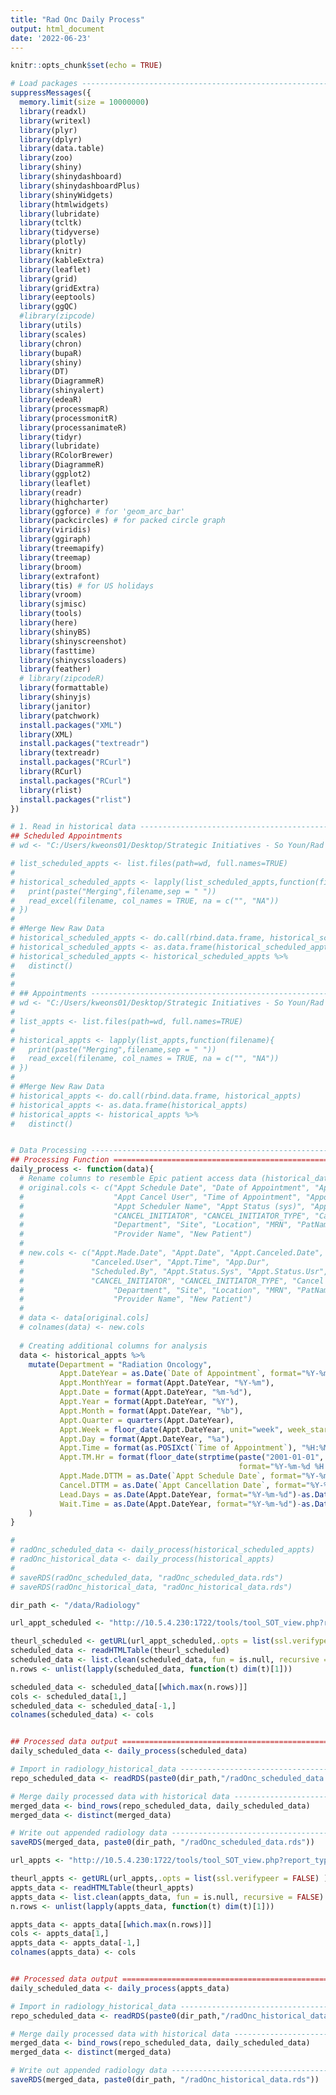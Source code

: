 ```yaml
---
title: "Rad Onc Daily Process"
output: html_document
date: '2022-06-23'
---
```


```r
knitr::opts_chunk$set(echo = TRUE)
```

```r
# Load packages ----------------------------------------------------------------
suppressMessages({
  memory.limit(size = 10000000)
  library(readxl)
  library(writexl)
  library(plyr)
  library(dplyr)
  library(data.table)
  library(zoo)
  library(shiny)
  library(shinydashboard)
  library(shinydashboardPlus)
  library(shinyWidgets)
  library(htmlwidgets)
  library(lubridate)
  library(tcltk)
  library(tidyverse)
  library(plotly)
  library(knitr)
  library(kableExtra)
  library(leaflet)
  library(grid)
  library(gridExtra)
  library(eeptools)
  library(ggQC)
  #library(zipcode)
  library(utils)
  library(scales)
  library(chron)
  library(bupaR)
  library(shiny)
  library(DT)
  library(DiagrammeR)
  library(shinyalert)
  library(edeaR)
  library(processmapR)
  library(processmonitR)
  library(processanimateR)
  library(tidyr)
  library(lubridate)
  library(RColorBrewer)
  library(DiagrammeR)
  library(ggplot2)
  library(leaflet)
  library(readr)
  library(highcharter)
  library(ggforce) # for 'geom_arc_bar'
  library(packcircles) # for packed circle graph
  library(viridis)
  library(ggiraph)
  library(treemapify)
  library(treemap)
  library(broom)
  library(extrafont)
  library(tis) # for US holidays
  library(vroom)
  library(sjmisc)
  library(tools)
  library(here)
  library(shinyBS)
  library(shinyscreenshot)
  library(fasttime)
  library(shinycssloaders)
  library(feather)
  # library(zipcodeR)
  library(formattable)
  library(shinyjs)
  library(janitor)
  library(patchwork)
  install.packages("XML")
  library(XML)
  install.packages("textreadr")
  library(textreadr)
  install.packages("RCurl")
  library(RCurl)
  install.packages("RCurl")
  library(rlist)
  install.packages("rlist")
})

```

```r

# 1. Read in historical data -------------------------------------------------
## Scheduled Appointments
# wd <- "C:/Users/kweons01/Desktop/Strategic Initiatives - So Youn/Rad Onc Data/Scheduled Appts"

# list_scheduled_appts <- list.files(path=wd, full.names=TRUE)
# 
# historical_scheduled_appts <- lapply(list_scheduled_appts,function(filename){
#   print(paste("Merging",filename,sep = " "))
#   read_excel(filename, col_names = TRUE, na = c("", "NA"))
# })
# 
# #Merge New Raw Data 
# historical_scheduled_appts <- do.call(rbind.data.frame, historical_scheduled_appts )
# historical_scheduled_appts <- as.data.frame(historical_scheduled_appts)
# historical_scheduled_appts <- historical_scheduled_appts %>%
#   distinct()
# 
# 
# ## Appointments --------------------------------------------------------------
# wd <- "C:/Users/kweons01/Desktop/Strategic Initiatives - So Youn/Rad Onc Data/Appts"
# 
# list_appts <- list.files(path=wd, full.names=TRUE)
# 
# historical_appts <- lapply(list_appts,function(filename){
#   print(paste("Merging",filename,sep = " "))
#   read_excel(filename, col_names = TRUE, na = c("", "NA"))
# })
# 
# #Merge New Raw Data 
# historical_appts <- do.call(rbind.data.frame, historical_appts)
# historical_appts <- as.data.frame(historical_appts)
# historical_appts <- historical_appts %>%
#   distinct()


# Data Processing --------------------------------------------------------------
## Processing Function =========================================================
daily_process <- function(data){
  # Rename columns to resemble Epic patient access data (historical_data)
  # original.cols <- c("Appt Schedule Date", "Date of Appointment", "Appt Cancellation Date", 
  #                    "Appt Cancel User", "Time of Appointment", "Appointment Duration", 
  #                    "Appt Scheduler Name", "Appt Status (sys)", "Appt Status (usr)", 
  #                    "CANCEL_INITIATOR", "CANCEL_INITIATOR_TYPE", "Cancel Reason", "Date of Service", 
  #                    "Department", "Site", "Location", "MRN", "PatName", "Vist Type", "Description",
  #                    "Provider Name", "New Patient")
  # 
  # new.cols <- c("Appt.Made.Date", "Appt.Date", "Appt.Canceled.Date", 
  #               "Canceled.User", "Appt.Time", "App.Dur", 
  #               "Scheduled.By", "Appt.Status.Sys", "Appt.Status.Usr", 
  #               "CANCEL_INITIATOR", "CANCEL_INITIATOR_TYPE", "Cancel Reason", "Date of Service", 
  #                    "Department", "Site", "Location", "MRN", "PatName", "Vist Type", "Description",
  #                    "Provider Name", "New Patient")
  # 
  # data <- data[original.cols]
  # colnames(data) <- new.cols
  
  # Creating additional columns for analysis
  data <- historical_appts %>%
    mutate(Department = "Radiation Oncology",
           Appt.DateYear = as.Date(`Date of Appointment`, format="%Y-%m-%d"),
           Appt.MonthYear = format(Appt.DateYear, "%Y-%m"),
           Appt.Date = format(Appt.DateYear, "%m-%d"),
           Appt.Year = format(Appt.DateYear, "%Y"),
           Appt.Month = format(Appt.DateYear, "%b"),
           Appt.Quarter = quarters(Appt.DateYear),
           Appt.Week = floor_date(Appt.DateYear, unit="week", week_start = 1),
           Appt.Day = format(Appt.DateYear, "%a"),
           Appt.Time = format(as.POSIXct(`Time of Appointment`), "%H:%M"),
           Appt.TM.Hr = format(floor_date(strptime(paste("2001-01-01", Appt.Time), 
                                                   format="%Y-%m-%d %H:%M"), unit="hour"), format="%H:%M"),
           Appt.Made.DTTM = as.Date(`Appt Schedule Date`, format="%Y-%m-%d"),
           Cancel.DTTM = as.Date(`Appt Cancellation Date`, format="%Y-%m-%d"),
           Lead.Days = as.Date(Appt.DateYear, format="%Y-%m-%d")-as.Date(Cancel.DTTM, format="%Y-%m-%d"),
           Wait.Time = as.Date(Appt.DateYear, format="%Y-%m-%d")-as.Date(Appt.Made.DTTM, format="%Y-%m-%d")
    )
}

# 
# radOnc_scheduled_data <- daily_process(historical_scheduled_appts)
# radOnc_historical_data <- daily_process(historical_appts)
# 
# saveRDS(radOnc_scheduled_data, "radOnc_scheduled_data.rds")
# saveRDS(radOnc_historical_data, "radOnc_historical_data.rds")

```



```r

dir_path <- "/data/Radiology"

url_appt_scheduled <- "http://10.5.4.230:1722/tools/tool_SOT_view.php?report_type=1"

theurl_scheduled <- getURL(url_appt_scheduled,.opts = list(ssl.verifypeer = FALSE) )
scheduled_data <- readHTMLTable(theurl_scheduled)
scheduled_data <- list.clean(scheduled_data, fun = is.null, recursive = FALSE)
n.rows <- unlist(lapply(scheduled_data, function(t) dim(t)[1]))

scheduled_data <- scheduled_data[[which.max(n.rows)]]
cols <- scheduled_data[1,]
scheduled_data <- scheduled_data[-1,]
colnames(scheduled_data) <- cols


## Processed data output =======================================================
daily_scheduled_data <- daily_process(scheduled_data)

# Import in radiology_historical_data ------------------------------------------
repo_scheduled_data <- readRDS(paste0(dir_path,"/radOnc_scheduled_data.rds"))

# Merge daily processed data with historical data ------------------------------
merged_data <- bind_rows(repo_scheduled_data, daily_scheduled_data)
merged_data <- distinct(merged_data)

# Write out appended radiology data --------------------------------------------
saveRDS(merged_data, paste0(dir_path, "/radOnc_scheduled_data.rds"))


```


```r

url_appts <- "http://10.5.4.230:1722/tools/tool_SOT_view.php?report_type=0"

theurl_appts <- getURL(url_appts,.opts = list(ssl.verifypeer = FALSE) )
appts_data <- readHTMLTable(theurl_appts)
appts_data <- list.clean(appts_data, fun = is.null, recursive = FALSE)
n.rows <- unlist(lapply(appts_data, function(t) dim(t)[1]))

appts_data <- appts_data[[which.max(n.rows)]]
cols <- appts_data[1,]
appts_data <- appts_data[-1,]
colnames(appts_data) <- cols


## Processed data output =======================================================
daily_scheduled_data <- daily_process(appts_data)

# Import in radiology_historical_data ------------------------------------------
repo_scheduled_data <- readRDS(paste0(dir_path,"/radOnc_historical_data.rds"))

# Merge daily processed data with historical data ------------------------------
merged_data <- bind_rows(repo_scheduled_data, daily_scheduled_data)
merged_data <- distinct(merged_data)

# Write out appended radiology data --------------------------------------------
saveRDS(merged_data, paste0(dir_path, "/radOnc_historical_data.rds"))

```


